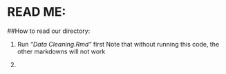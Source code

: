# READ ME:

##How to read our directory:

1. Run *"Data Cleaning.Rmd"* first
   Note that without running this code, the other markdowns will not work 

2.
